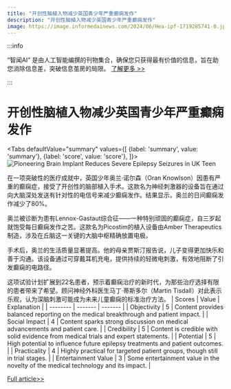 ```yaml
---
title: "开创性脑植入物减少英国青少年严重癫痫发作"
description: "开创性脑植入物减少英国青少年严重癫痫发作"
image: https://image.informedainews.com/2024/06/Hea-ipf-1719285741-0.jpg
---
```



:::info

“智闻AI“ 是由人工智能编撰的刊物集合，确保您只获得最有价值的信息，旨在助您消除信息差，突破信息茧房的局限。  [了解更多 >>](/)

:::

# 开创性脑植入物减少英国青少年严重癫痫发作


<Tabs
	defaultValue="summary"
	values={[
	{label: 'summary', value: 'summary'},
	{label: 'score', value: 'score'},
]}>
<TabItem value="summary">
<img
  src="https://image.informedainews.com/2024/06/Hea-ipf-1719285741-0.jpg"
  alt="Pioneering Brain Implant Reduces Severe Epilepsy Seizures in UK Teen"
/>



在一项突破性的医疗成就中，英国少年奥兰·诺尔森（Oran Knowlson）因患有严重的癫痫症，接受了开创性的脑部植入手术。这款名为神经刺激器的设备旨在通过向大脑深处发送有针对性的电信号来减少癫痫发作。结果显示，奥兰的日间癫痫发作减少了80%。

奥兰被诊断为患有Lennox-Gastaut综合征——一种特别顽固的癫痫症，自三岁起就饱受每日癫痫发作之苦。这款名为Picostim的植入设备由Amber Therapeutics制造，涉及在丘脑这一关键的大脑中枢精确放置电极。

手术后，奥兰的生活质量显著提高。他的母亲贾斯汀报告说，儿子变得更加快乐和善于沟通。该设备通过可穿戴耳机充电，提供持续的轻微电刺激，有效地阻断了引发癫痫的电路径。

这项试验计划扩展到22名患者，预示着癫痫治疗的新时代，为那些治疗选择有限的患者带来了希望。顾问神经外科医生马丁·蒂斯多尔（Martin Tisdall）对此表示乐观，认为深脑刺激可能成为未来儿童癫痫的标准治疗方法。
</TabItem>
<TabItem value="score">
	| Scores     | Value   | Explanation |
	| -------- | ------- | ------- |
	| Objectivity  | 5    | Content provides balanced reporting on the medical breakthrough and patient impact.    |
	| Social Impact | 4     | Content sparks strong discussion on medical advancements and patient care.    |
	| Credibility    | 5    | Content is credible with solid evidence from medical trials and expert statements.    |
	| Potential    | 5    | High potential to influence future epilepsy treatments and patient outcomes.    |
	| Practicality    | 4    | Highly practical for targeted patient groups, though still in trial stages.    |
	| Entertainment Value    | 3    | Some entertainment value in the novelty of the medical technology and its impact.    |
</TabItem>
</Tabs>

[Full article>>](https://www.theguardian.com/society/article/2024/jun/24/uk-boy-has-brain-implant-fitted-to-control-epilepsy-seizures-in-world-first)
